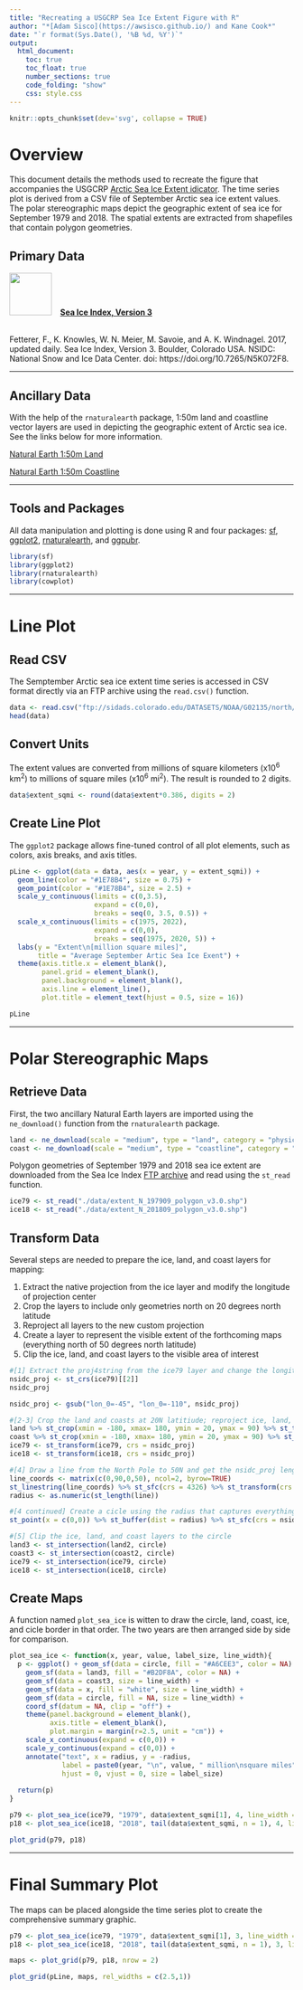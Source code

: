 ```yaml
---
title: "Recreating a USGCRP Sea Ice Extent Figure with R"
author: "*[Adam Sisco](https://awsisco.github.io/) and Kane Cook*"
date: "`r format(Sys.Date(), '%B %d, %Y')`"
output:
  html_document:
    toc: true
    toc_float: true
    number_sections: true
    code_folding: "show"
    css: style.css
---
```


```r
knitr::opts_chunk$set(dev='svg', collapse = TRUE)
```

# Overview {.tabset .tabset-fade}

This document details the methods used to recreate the figure that accompanies the USGCRP [Arctic Sea Ice Extent idicator](https://www.globalchange.gov/browse/indicators/indicator-arctic-sea-ice-extent). The time series plot is derived from a CSV file of September Arctic sea ice extent values. The polar stereographic maps depict the geographic extent of sea ice for September 1979 and 2018. The spatial extents are extracted from shapefiles that contain polygon geometries.

## Primary Data {-}

<img style="padding-right: 15px;" src="./images/noaaLogo.png" width="75px">[**Sea Ice Index, Version 3**](https://doi.org/10.7265/N5K072F8)

<br/>
Fetterer, F., K. Knowles, W. N. Meier, M. Savoie, and A. K. Windnagel. 2017, updated daily. Sea Ice Index, Version 3. Boulder, Colorado USA. NSIDC: National Snow and Ice Data Center. doi: https://doi.org/10.7265/N5K072F8.

***

## Ancillary Data {-}
With the help of the `rnaturalearth` package, 1:50m land and coastline vector layers are used in depicting the geographic extent of Arctic sea ice. See the links below for more information.

[Natural Earth 1:50m Land](https://www.naturalearthdata.com/downloads/50m-physical-vectors/50m-land/)

[Natural Earth 1:50m Coastline](https://www.naturalearthdata.com/downloads/50m-physical-vectors/50m-coastline/)

***

## Tools and Packages {-}

All data manipulation and plotting is done using R and four packages: [sf](https://github.com/r-spatial/sf), [ggplot2](https://ggplot2.tidyverse.org/), [rnaturalearth](https://cran.r-project.org/web/packages/rnaturalearth/), and [ggpubr](https://rpkgs.datanovia.com/ggpubr/).

```r
library(sf)
library(ggplot2)
library(rnaturalearth)
library(cowplot)
```

***

# Line Plot

## Read CSV
The Semptember Arctic sea ice extent time series is accessed in CSV format directly via an FTP archive using the `read.csv()` function.

```r
data <- read.csv("ftp://sidads.colorado.edu/DATASETS/NOAA/G02135/north/monthly/data/N_09_extent_v3.0.csv")
head(data)
```

## Convert Units
The extent values are converted from millions of square kilometers (x10^6^ km^2^) to millions of square miles (x10^6^ mi^2^). The result is rounded to 2 digits.

```r
data$extent_sqmi <- round(data$extent*0.386, digits = 2)
```

## Create Line Plot
The `ggplot2` package allows fine-tuned control of all plot elements, such as colors, axis breaks, and axis titles.

```r
pLine <- ggplot(data = data, aes(x = year, y = extent_sqmi)) +
  geom_line(color = "#1E78B4", size = 0.75) +
  geom_point(color = "#1E78B4", size = 2.5) +
  scale_y_continuous(limits = c(0,3.5),
                     expand = c(0,0),
                     breaks = seq(0, 3.5, 0.5)) +
  scale_x_continuous(limits = c(1975, 2022),
                     expand = c(0,0),
                     breaks = seq(1975, 2020, 5)) +
  labs(y = "Extent\n[million square miles]",
       title = "Average September Artic Sea Ice Exent") +
  theme(axis.title.x = element_blank(),
        panel.grid = element_blank(),
        panel.background = element_blank(),
        axis.line = element_line(),
        plot.title = element_text(hjust = 0.5, size = 16))

pLine
```

***

# Polar Stereographic Maps

## Retrieve Data
First, the two ancillary Natural Earth layers are imported using the `ne_download()` function from the `rnaturalearth` package.

```r
land <- ne_download(scale = "medium", type = "land", category = "physical", returnclass = "sf")
coast <- ne_download(scale = "medium", type = "coastline", category = "physical", returnclass = "sf")
```

Polygon geometries of September 1979 and 2018 sea ice extent are downloaded from the Sea Ice Index [FTP archive](ftp://sidads.colorado.edu/DATASETS/NOAA/G02135/north/monthly/shapefiles/shp_extent/09_Sep/) and read using the `st_read` function.

```r
ice79 <- st_read("./data/extent_N_197909_polygon_v3.0.shp")
ice18 <- st_read("./data/extent_N_201809_polygon_v3.0.shp")
```

## Transform Data
Several steps are needed to prepare the ice, land, and coast layers for mapping:

1. Extract the native projection from the ice layer and modify the longitude of projection center
2. Crop the layers to include only geometries north on 20 degrees north latitude
3. Reproject all layers to the new custom projection
4. Create a layer to represent the visible extent of the forthcoming maps (everything north of 50 degrees north latitude)
5. Clip the ice, land, and coast layers to the visible area of interest

```r
#[1] Extract the proj4string from the ice79 layer and change the longitude of projection center to -110
nsidc_proj <- st_crs(ice79)[[2]]
nsidc_proj
```

```r
nsidc_proj <- gsub("lon_0=-45", "lon_0=-110", nsidc_proj)
```

```r
#[2-3] Crop the land and coasts at 20N latitiude; reproject ice, land, and coasts to nsidc_proj
land %>% st_crop(xmin = -180, xmax= 180, ymin = 20, ymax = 90) %>% st_transform(crs = nsidc_proj) -> land2 
coast %>% st_crop(xmin = -180, xmax= 180, ymin = 20, ymax = 90) %>% st_transform(crs = nsidc_proj) -> coast2
ice79 <- st_transform(ice79, crs = nsidc_proj)
ice18 <- st_transform(ice18, crs = nsidc_proj)

#[4] Draw a line from the North Pole to 50N and get the nsidc_proj length of that line
line_coords <- matrix(c(0,90,0,50), ncol=2, byrow=TRUE)
st_linestring(line_coords) %>% st_sfc(crs = 4326) %>% st_transform(crs = nsidc_proj)-> line
radius <- as.numeric(st_length(line))

#[4 continued] Create a cicle using the radius that captures everything north of 50N
st_point(x = c(0,0)) %>% st_buffer(dist = radius) %>% st_sfc(crs = nsidc_proj) -> circle

#[5] Clip the ice, land, and coast layers to the circle
land3 <- st_intersection(land2, circle)
coast3 <- st_intersection(coast2, circle)
ice79 <- st_intersection(ice79, circle)
ice18 <- st_intersection(ice18, circle)
```

## Create Maps

A function named `plot_sea_ice` is witten to draw the circle, land, coast, ice, and cicle border in that order. The two years are then arranged side by side for comparison.

```r

plot_sea_ice <- function(x, year, value, label_size, line_width){
  p <- ggplot() + geom_sf(data = circle, fill = "#A6CEE3", color = NA) +
    geom_sf(data = land3, fill = "#B2DF8A", color = NA) +
    geom_sf(data = coast3, size = line_width) +
    geom_sf(data = x, fill = "white", size = line_width) +
    geom_sf(data = circle, fill = NA, size = line_width) +
    coord_sf(datum = NA, clip = "off") +
    theme(panel.background = element_blank(),
          axis.title = element_blank(),
          plot.margin = margin(r=2.5, unit = "cm")) +
    scale_x_continuous(expand = c(0,0)) +
    scale_y_continuous(expand = c(0,0)) +
    annotate("text", x = radius, y = -radius,
             label = paste0(year, "\n", value, " million\nsquare miles"),
             hjust = 0, vjust = 0, size = label_size)
  
  return(p)
}

p79 <- plot_sea_ice(ice79, "1979", data$extent_sqmi[1], 4, line_width = 0.25)
p18 <- plot_sea_ice(ice18, "2018", tail(data$extent_sqmi, n = 1), 4, line_width = 0.25)

plot_grid(p79, p18)
```

***

# Final Summary Plot

The maps can be placed alongside the time series plot to create the comprehensive summary graphic.

```r
p79 <- plot_sea_ice(ice79, "1979", data$extent_sqmi[1], 3, line_width = 0.25)
p18 <- plot_sea_ice(ice18, "2018", tail(data$extent_sqmi, n = 1), 3, line_width = 0.25)

maps <- plot_grid(p79, p18, nrow = 2)

plot_grid(pLine, maps, rel_widths = c(2.5,1))
```